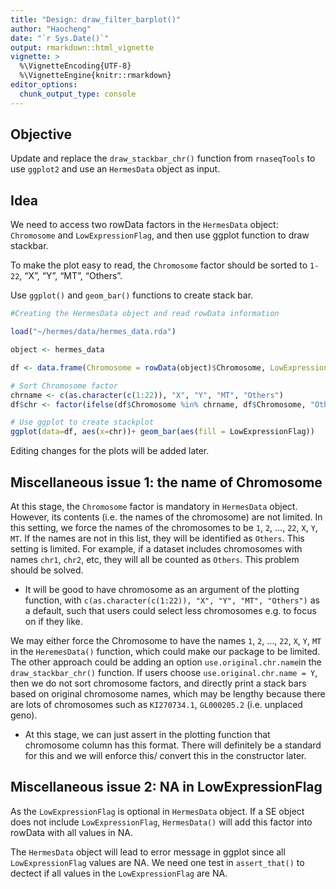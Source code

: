 ```yaml
---
title: "Design: draw_filter_barplot()"
author: "Haocheng"
date: "`r Sys.Date()`"
output: rmarkdown::html_vignette
vignette: >
  %\VignetteEncoding{UTF-8}
  %\VignetteEngine{knitr::rmarkdown}
editor_options: 
  chunk_output_type: console
---
```


## Objective

Update and replace the `draw_stackbar_chr()` function from `rnaseqTools` to use `ggplot2` and use an `HermesData` object as input.

## Idea

We need to access two rowData factors in the `HermesData` object: `Chromosome` and `LowExpressionFlag`, and then use ggplot function to draw stackbar. 

To make the plot easy to read, the `Chromosome` factor should be sorted to `1-22`, "X", "Y", "MT", "Others".

Use `ggplot()` and `geom_bar()` functions to create stack bar.

```r
#Creating the HermesData object and read rowData information

load("~/hermes/data/hermes_data.rda")

object <- hermes_data

df <- data.frame(Chromosome = rowData(object)$Chromosome, LowExpressionFlag = rowData(object)$LowExpressionFlag)

# Sort Chromosome factor
chrname <- c(as.character(c(1:22)), "X", "Y", "MT", "Others")
df$chr <- factor(ifelse(df$Chromosome %in% chrname, df$Chromosome, "Others"), levels = chrname)

# Use ggplot to create stackplot
ggplot(data=df, aes(x=chr))+ geom_bar(aes(fill = LowExpressionFlag))
```

Editing changes for the plots will be added later.

## Miscellaneous issue 1: the name of Chromosome

At this stage, the `Chromosome` factor is mandatory in `HermesData` object. However, its contents (i.e. the names of the chromosome) are not limited. In this setting, we force the names of the chromosomes to be `1`, `2`, ..., `22`, `X`, `Y`, `MT`. If the names are not in this list, they will be identified as `Others`. This setting is limited. For example, if a dataset includes chromosomes with names `chr1`, `chr2`, etc, they will all be counted as `Others`. This problem should be solved. 


* It will be good to have chromosome as an argument of the plotting function, with `c(as.character(c(1:22)), "X", "Y", "MT", "Others")` as a default, such that users could select less chromosomes e.g. to focus on if they like.


We may either force the Chromosome to have the names `1`, `2`, ..., `22`, `X`, `Y`, `MT` in the `HeremesData()` function, which could make our package to be limited. The other approach could be adding an option `use.original.chr.name`in the `draw_stackbar_chr()` function. If users choose  `use.original.chr.name = Y`, then we do not sort 
chromosome factors, and directly print a stack bars based on original chromosome names, which may be lengthy because there are lots of chromosomes such as `KI270734.1`, `GL000205.2` (i.e. unplaced geno).

* At this stage, we can just assert in the plotting function that chromosome column has this format. There will definitely be a standard for this and we will enforce this/ convert this in the constructor later.
 

## Miscellaneous issue 2: NA in LowExpressionFlag
As the `LowExpressionFlag` is optional in `HermesData` object. If a SE object does not include `LowExpressionFlag`,  `HermesData()` will add this factor into rowData with all values in NA. 

 
The `HermesData` object will lead to error message in ggplot since all `LowExpressionFlag` values are NA. We need one test in `assert_that()` to dectect if all values in the `LowExpressionFlag` are NA.
 


 
